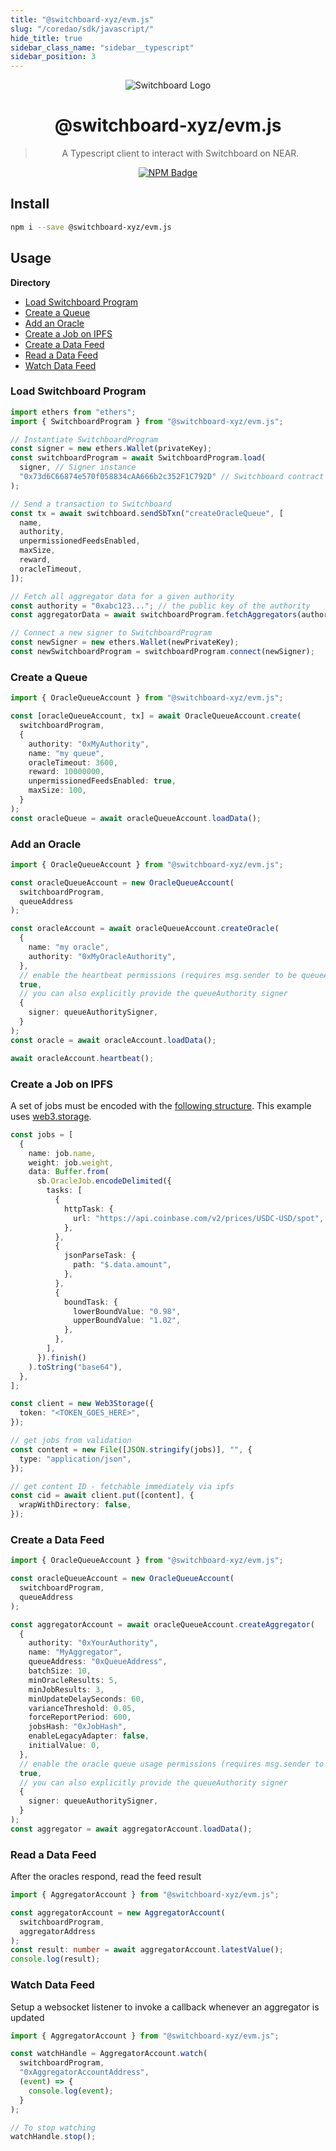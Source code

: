 ```yaml
---
title: "@switchboard-xyz/evm.js"
slug: "/coredao/sdk/javascript/"
hide_title: true
sidebar_class_name: "sidebar__typescript"
sidebar_position: 3
---
```


<div align="center">

![Switchboard Logo](https://github.com/switchboard-xyz/sbv2-core/raw/main/website/static/img/icons/switchboard/avatar.png)

# @switchboard-xyz/evm.js

> A Typescript client to interact with Switchboard on NEAR.

[![NPM Badge](https://img.shields.io/github/package-json/v/switchboard-xyz/sbv2-evm?color=red&filename=javascript%2Fevm.js%2Fpackage.json&label=%40switchboard-xyz%2Fevm.js&logo=npm)](https://www.npmjs.com/package/@switchboard-xyz/evm.js)

</div>

## Install

```bash
npm i --save @switchboard-xyz/evm.js
```

## Usage

**Directory**

- [Load Switchboard Program](#load-switchboard-program)
- [Create a Queue](#create-a-queue)
- [Add an Oracle](#add-an-oracle)
- [Create a Job on IPFS](#create-a-job-on-ipfs)
- [Create a Data Feed](#create-a-data-feed)
- [Read a Data Feed](#read-a-data-feed)
- [Watch Data Feed](#watch-data-feed)

### Load Switchboard Program

```ts
import ethers from "ethers";
import { SwitchboardProgram } from "@switchboard-xyz/evm.js";

// Instantiate SwitchboardProgram
const signer = new ethers.Wallet(privateKey);
const switchboardProgram = await SwitchboardProgram.load(
  signer, // Signer instance
  "0x73d6C66874e570f058834cAA666b2c352F1C792D" // Switchboard contract address
);

// Send a transaction to Switchboard
const tx = await switchboard.sendSbTxn("createOracleQueue", [
  name,
  authority,
  unpermissionedFeedsEnabled,
  maxSize,
  reward,
  oracleTimeout,
]);

// Fetch all aggregator data for a given authority
const authority = "0xabc123..."; // the public key of the authority
const aggregatorData = await switchboardProgram.fetchAggregators(authority);

// Connect a new signer to SwitchboardProgram
const newSigner = new ethers.Wallet(newPrivateKey);
const newSwitchboardProgram = switchboardProgram.connect(newSigner);
```

### Create a Queue

```ts
import { OracleQueueAccount } from "@switchboard-xyz/evm.js";

const [oracleQueueAccount, tx] = await OracleQueueAccount.create(
  switchboardProgram,
  {
    authority: "0xMyAuthority",
    name: "my queue",
    oracleTimeout: 3600,
    reward: 10000000,
    unpermissionedFeedsEnabled: true,
    maxSize: 100,
  }
);
const oracleQueue = await oracleQueueAccount.loadData();
```

### Add an Oracle

```ts
import { OracleQueueAccount } from "@switchboard-xyz/evm.js";

const oracleQueueAccount = new OracleQueueAccount(
  switchboardProgram,
  queueAddress
);

const oracleAccount = await oracleQueueAccount.createOracle(
  {
    name: "my oracle",
    authority: "0xMyOracleAuthority",
  },
  // enable the heartbeat permissions (requires msg.sender to be queueAuthority)
  true,
  // you can also explicitly provide the queueAuthority signer
  {
    signer: queueAuthoritySigner,
  }
);
const oracle = await oracleAccount.loadData();

await oracleAccount.heartbeat();
```

### Create a Job on IPFS

A set of jobs must be encoded with the [following structure](https://ipfs.io/ipfs/bafybeiaprigfe7hakc4hgqyrjtgsbggrpvzfufpufzvpwtzlznyjb5hjw4/%20USD). This example uses [web3.storage](https://web3.storage).

```ts
const jobs = [
  {
    name: job.name,
    weight: job.weight,
    data: Buffer.from(
      sb.OracleJob.encodeDelimited({
        tasks: [
          {
            httpTask: {
              url: "https://api.coinbase.com/v2/prices/USDC-USD/spot",
            },
          },
          {
            jsonParseTask: {
              path: "$.data.amount",
            },
          },
          {
            boundTask: {
              lowerBoundValue: "0.98",
              upperBoundValue: "1.02",
            },
          },
        ],
      }).finish()
    ).toString("base64"),
  },
];

const client = new Web3Storage({
  token: "<TOKEN_GOES_HERE>",
});

// get jobs from validation
const content = new File([JSON.stringify(jobs)], "", {
  type: "application/json",
});

// get content ID - fetchable immediately via ipfs
const cid = await client.put([content], {
  wrapWithDirectory: false,
});
```

### Create a Data Feed

```ts
import { OracleQueueAccount } from "@switchboard-xyz/evm.js";

const oracleQueueAccount = new OracleQueueAccount(
  switchboardProgram,
  queueAddress
);

const aggregatorAccount = await oracleQueueAccount.createAggregator(
  {
    authority: "0xYourAuthority",
    name: "MyAggregator",
    queueAddress: "0xQueueAddress",
    batchSize: 10,
    minOracleResults: 5,
    minJobResults: 3,
    minUpdateDelaySeconds: 60,
    varianceThreshold: 0.05,
    forceReportPeriod: 600,
    jobsHash: "0xJobHash",
    enableLegacyAdapter: false,
    initialValue: 0,
  },
  // enable the oracle queue usage permissions (requires msg.sender to be queueAuthority)
  true,
  // you can also explicitly provide the queueAuthority signer
  {
    signer: queueAuthoritySigner,
  }
);
const aggregator = await aggregatorAccount.loadData();
```

### Read a Data Feed

After the oracles respond, read the feed result

```ts
import { AggregatorAccount } from "@switchboard-xyz/evm.js";

const aggregatorAccount = new AggregatorAccount(
  switchboardProgram,
  aggregatorAddress
);
const result: number = await aggregatorAccount.latestValue();
console.log(result);
```

### Watch Data Feed

Setup a websocket listener to invoke a callback whenever an aggregator is updated

```ts
import { AggregatorAccount } from "@switchboard-xyz/evm.js";

const watchHandle = AggregatorAccount.watch(
  switchboardProgram,
  "0xAggregatorAccountAddress",
  (event) => {
    console.log(event);
  }
);

// To stop watching
watchHandle.stop();
```
